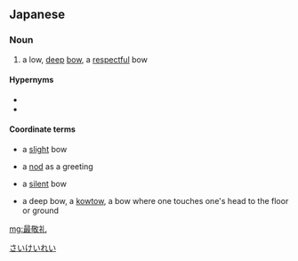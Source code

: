 ==Japanese==
{{ja-kanjitab|さい|けい|れい|yomi=on}}

===Noun===
{{ja-noun|さいけいれい}}
# a low, [[deep]] [[bow]], a [[respectful]] bow

====Hypernyms====
* {{l|ja|礼}}
* {{l|ja|お辞儀}}

====Coordinate terms====
* {{ja-def|会釈}} a [[slight]] bow
* {{ja-def|目礼}} a [[nod]] as a greeting
* {{ja-def|黙礼}} a [[silent]] bow
* {{ja-def|叩頭}} a deep bow, a [[kowtow]], a bow where one touches one's head to the floor or ground

[[Category:ja:Body language|さいけいれい]]

[[mg:最敬礼]]